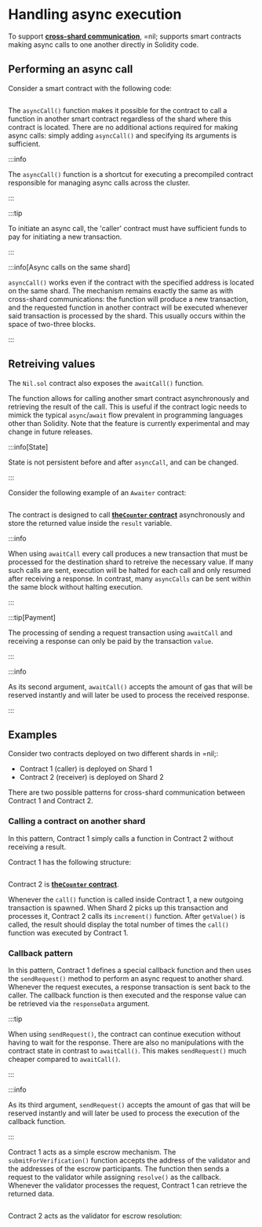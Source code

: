 
# Handling async execution

To support [**cross-shard communication**](../specification/principles.mdx#cross-shard-communication), =nil; supports smart contracts making async calls to one another directly in Solidity code.

## Performing an async call

Consider a smart contract with the following code:

```sol showLineNumbers file=../../tests/CallerAsyncBasicPattern.sol start=startCallerAsyncBasicPattern end=endCallerAsyncBasicPattern
```

<PGButton name="CallerAsyncBasicPattern.sol"/>

The `asyncCall()` function makes it possible for the contract to call a function in another smart contract regardless of the shard where this contract is located. There are no additional actions required for making async calls: simply adding `asyncCall()` and specifying its arguments is sufficient.

:::info

The `asyncCall()` function is a shortcut for executing a precompiled contract responsible for managing async calls across the cluster.

:::

:::tip

To initiate an async call, the 'caller' contract must have sufficient funds to pay for initiating a new transaction.

:::

:::info[Async calls on the same shard]

`asyncCall()` works even if the contract with the specified address is located on the same shard. The mechanism remains exactly the same as with cross-shard communications: the function will produce a new transaction, and the requested function in another contract will be executed whenever said transaction is processed by the shard. This usually occurs within the space of two-three blocks.

:::

## Retreiving values

The `Nil.sol` contract also exposes the `awaitCall()` function.

The function allows for calling another smart contract asynchronously and retrieving the result of the call. This is useful if the contract logic needs to mimick the typical `async`/`await` flow prevalent in programming languages other than Solidity. Note that the feature is currently experimental and may change in future releases.

:::info[State]

State is not persistent before and after `asyncCall`, and can be changed.

:::

Consider the following example of an `Awaiter` contract:

```solidity showLineNumbers file=../../tests/Awaiter.sol start=startAwaiterContract end=endAwaiterContract
```

<PGButton name="AwaiterCounter.sol"/>

The contract is designed to call [**the`Counter` contract**](../nil-101.mdx#flow-1) asynchronously and store the returned value inside the `result` variable.

:::info

When using `awaitCall` every call produces a new transaction that must be processed for the destination shard to retreive the necessary value. If many such calls are sent, execution will be halted for each call and only resumed after receiving a response. In contrast, many `asyncCalls` can be sent within the same block without halting execution.

:::

:::tip[Payment]

The processing of sending a request transaction using `awaitCall` and receiving a response can only be paid by the transaction `value`.

:::

:::info

As its second argument, `awaitCall()` accepts the amount of gas that will be reserved instantly and will later be used to process the received response.

:::

## Examples

Consider two contracts deployed on two different shards in =nil;:

* Contract 1 (caller) is deployed on Shard 1
* Contract 2 (receiver) is deployed on Shard 2

There are two possible patterns for cross-shard communication between Contract 1 and Contract 2.

### Calling a contract on another shard

In this pattern, Contract 1 simply calls a function in Contract 2 without receiving a result.

Contract 1 has the following structure:

```solidity showLineNumbers file=../../tests/Caller.sol start=startContract end=endContract
```

<PGButton name="CallerCounter.sol"/>

Contract 2 is [**the`Counter` contract**](../nil-101.mdx#flow-1).

Whenever the `call()` function is called inside Contract 1, a new outgoing transaction is spawned. When Shard 2 picks up this transaction and processes it, Contract 2 calls its `increment()` function. After `getValue()` is called, the result should display the total number of times the `call()` function was executed by Contract 1.

### Callback pattern

In this pattern, Contract 1 defines a special callback function and then uses the `sendRequest()` method to perform an async request to another shard. Whenever the request executes, a response transaction is sent back to the caller. The callback function is then executed and the response value can be retrieved via the `responseData` argument.

:::tip

When using `sendRequest()`, the contract can continue execution without having to wait for the response. There are also no manipulations with the contract state in contrast to `awaitCall()`. This makes `sendRequest()` much cheaper compared to `awaitCall()`.

:::

:::info

As its third argument, `sendRequest()` accepts the amount of gas that will be reserved instantly and will later be used to process the execution of the callback function.

:::

Contract 1 acts as a simple escrow mechanism. The `submitForVerification()` function accepts the address of the validator and the addresses of the escrow participants. The function then sends a request to the validator while assigning `resolve()` as the callback. Whenever the validator processes the request, Contract 1 can retrieve the returned data.

```solidity showLineNumbers file=../../tests/Escrow.sol start=startEscrow end=endEscrow
```

<PGButton name="EscrowValidator.sol"/>

Contract 2 acts as the validator for escrow resolution:

```solidity showLineNumbers file=../../tests/Validator.sol start=startValidator end=endValidator
```

<PGButton name="EscrowValidator.sol"/>
